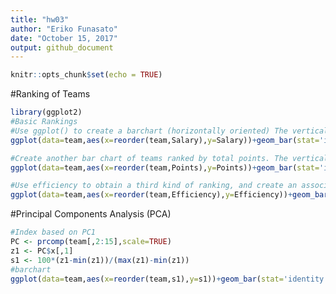 ```yaml
---
title: "hw03"
author: "Eriko Funasato"
date: "October 15, 2017"
output: github_document
---
```


```r
knitr::opts_chunk$set(echo = TRUE)
```
#Ranking of Teams
```r
library(ggplot2)
#Basic Rankings
#Use ggplot() to create a barchart (horizontally oriented) The vertical red line is the average team salary.
ggplot(data=team,aes(x=reorder(team,Salary),y=Salary))+geom_bar(stat='identity',fill='grey')+coord_flip()+geom_hline(aes(yintercept=90.95),col='red')+labs(y="Salary(in millions)")+labs(x="teams")+ggtitle("NBA Teams ranked by Total Salary")

```
```r
#Create another bar chart of teams ranked by total points. The vertical red line is the average team points
ggplot(data=team,aes(x=reorder(team,Points),y=Points))+geom_bar(stat='identity',fill='grey')+coord_flip()+geom_hline(aes(yintercept=mean(Points)),col='red')+labs(y="Total Points")+labs(x="teams")+ggtitle("NBA Teams ranked by Total Points")
```
```r
#Use efficiency to obtain a third kind of ranking, and create an associated bar chart of teams ranked by total efficiency. The vertical red line is the average team efficiency.
ggplot(data=team,aes(x=reorder(team,Efficiency),y=Efficiency))+geom_bar(stat='identity',fill='grey')+coord_flip()+geom_hline(aes(yintercept=mean(Efficiency)),col='red')+labs(y="Total Efficiency")+labs(x="teams")+ggtitle("NBA Teams ranked by Total Efficiency")
```

#Principal Components Analysis (PCA)
```r
#Index based on PC1
PC <- prcomp(team[,2:15],scale=TRUE)
z1 <- PC$x[,1]
s1 <- 100*(z1-min(z1))/(max(z1)-min(z1))
#barchart
ggplot(data=team,aes(x=reorder(team,s1),y=s1))+geom_bar(stat='identity',fill='grey')+coord_flip()+labs(y="first pc(scaled from 0 to 100")+labs(x="teams")+ggtitle("NBA Teams ranked by scaled PC1")
```




